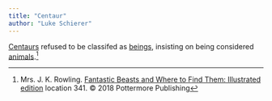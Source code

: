 ```yaml
---
title: "Centaur"
author: "Luke Schierer"
---
```


[Centaurs] refused to be classifed as [beings], insisting on being considered
[animals].[^231003-1]

[beings]: <../>

[animals]: <../../animals/>

[Centaurs]: <../../animals/centaurs/>

[^231003-1]: Mrs. J. K. Rowling.
    [Fantastic Beasts and Where to Find Them: Illustrated edition]
    location 341. © 2018 Pottermore Publishing

[Fantastic Beasts and Where to Find Them: Illustrated edition]: https://www.librarything.com/work/642676

